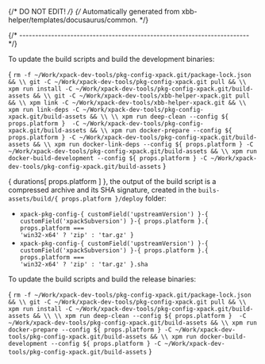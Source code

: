 {/* DO NOT EDIT! */}
{/* Automatically generated from xbb-helper/templates/docusaurus/common. */}




{/* ------------------------------------------------------------------------ */}

To update the build scripts and build the development binaries:

<CodeBlock language="sh"> {
`rm -f ~/Work/xpack-dev-tools/pkg-config-xpack.git/package-lock.json && \\
git -C ~/Work/xpack-dev-tools/pkg-config-xpack.git pull && \\
xpm run install -C ~/Work/xpack-dev-tools/pkg-config-xpack.git/build-assets && \\
git -C ~/Work/xpack-dev-tools/xbb-helper-xpack.git pull && \\
xpm link -C ~/Work/xpack-dev-tools/xbb-helper-xpack.git && \\
xpm run link-deps -C ~/Work/xpack-dev-tools/pkg-config-xpack.git/build-assets && \\
\\
xpm run deep-clean --config ${ props.platform }  -C ~/Work/xpack-dev-tools/pkg-config-xpack.git/build-assets && \\
xpm run docker-prepare --config ${ props.platform } -C ~/Work/xpack-dev-tools/pkg-config-xpack.git/build-assets && \\
xpm run docker-link-deps --config ${ props.platform } -C ~/Work/xpack-dev-tools/pkg-config-xpack.git/build-assets && \\
xpm run docker-build-development --config ${ props.platform } -C ~/Work/xpack-dev-tools/pkg-config-xpack.git/build-assets`
} </CodeBlock>

{ durations[ props.platform ] }, the output of the build script is a compressed
archive and its SHA signature, created in
the <code>buils-assets/build/{ props.platform }/deploy</code> folder:

* <code>xpack-pkg-config-{ customField('upstreamVersion') }-{ customField('xpackSubversion') }-{ props.platform }.{ props.platform === 'win32-x64' ? 'zip' : 'tar.gz' }</code>
* <code>xpack-pkg-config-{ customField('upstreamVersion') }-{ customField('xpackSubversion') }-{ props.platform }.{ props.platform === 'win32-x64' ? 'zip' : 'tar.gz' }.sha</code>

To update the build scripts and build the release binaries:

<CodeBlock language="sh"> {
`rm -f ~/Work/xpack-dev-tools/pkg-config-xpack.git/package-lock.json && \\
git -C ~/Work/xpack-dev-tools/pkg-config-xpack.git pull && \\
xpm run install -C ~/Work/xpack-dev-tools/pkg-config-xpack.git/build-assets && \\
\\
xpm run deep-clean --config ${ props.platform }  -C ~/Work/xpack-dev-tools/pkg-config-xpack.git/build-assets && \\
xpm run docker-prepare --config ${ props.platform } -C ~/Work/xpack-dev-tools/pkg-config-xpack.git/build-assets && \\
xpm run docker-build-development --config ${ props.platform } -C ~/Work/xpack-dev-tools/pkg-config-xpack.git/build-assets`
} </CodeBlock>
